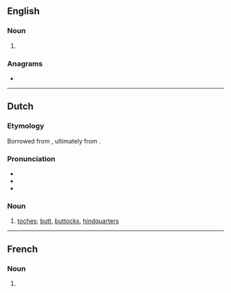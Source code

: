 ==English==

===Noun===
{{head|en|noun form}}

# {{plural of|en|toge}}

===Anagrams===
* {{anagrams|en|a=egost|go set|goest|gotes|stoge}}

----

==Dutch==

===Etymology===
Borrowed from {{bor|nl|yi|תּחת|tr=tokhes|t=butt}}, ultimately from {{bor|nl|he|תַּחַת}}.

===Pronunciation===
* {{IPA|nl|/ˈtoː.xəs/}}
* {{audio|nl|Nl-toges.ogg|Audio}}
* {{hyphenation|nl|to|ges}}

===Noun===
{{nl-noun|m|-|-}}

# {{lb|nl|colloquial|originally|Bargoens}} [[toches]]; [[butt]], [[buttocks]], [[hindquarters]]
#:{{ux|nl|Van te lang zitten op harde banken krijg ik last van mijn '''toges'''.|I get pain in my '''tushie''' from sitting on benches for too long.}}

----

==French==

===Noun===
{{head|fr|noun form|g=f}}

# {{plural of|fr|toge}}